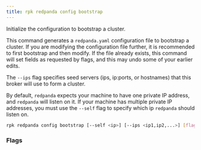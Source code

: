 ```yaml
---
title: rpk redpanda config bootstrap
---
```


<head>
  <meta name="title" content="rpk redpanda config bootstrap | Redpanda Docs" />
  <meta name="description" content="rpk redpanda config bootstrap" />
  <link rel="canonical" href="https://docs.redpanda.com/docs/reference/rpk/rpk-redpanda/rpk-redpanda-config-bootstrap/" />
</head>

Initialize the configuration to bootstrap a cluster.

This command generates a `redpanda.yaml` configuration file to bootstrap a
cluster. If you are modifying the configuration file further, it is recommended
to first bootstrap and then modify. If the file already exists, this command
will set fields as requested by flags, and this may undo some of your earlier
edits.

The `--ips` flag specifies seed servers (ips, ip:ports, or hostnames) that this
broker will use to form a cluster.

By default, `redpanda` expects your machine to have one private IP address, and
`redpanda` will listen on it. If your machine has multiple private IP addresses,
you must use the `--self` flag to specify which ip `redpanda` should listen on.

```bash
rpk redpanda config bootstrap [--self <ip>] [--ips <ip1,ip2,...>] [flags]
```

### Flags

<!--
[cols=",,",]
|===
|*Value* |*Type* |*Description*

|--config |string |Redpanda config file, if not set the file will be
searched for in the default location.

|-h, --help |- |Help for bootstrap

|--ips |strings |Comma-separated list of the seed node addresses or
hostnames; at least three are recommended

|--self |string |Optional IP address for redpanda to listen on; if
empty, defaults to a private address

|-v, --verbose |- |Enable verbose logging (default `false`).
|===

-->
